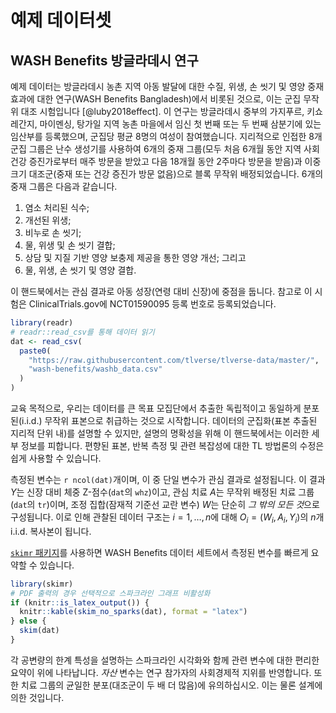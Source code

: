 # 예제 데이터셋

## WASH Benefits 방글라데시 연구 {#wash}

예제 데이터는 방글라데시 농촌 지역 아동 발달에 대한 수질, 위생, 손 씻기 및 영양 중재 효과에 대한 연구(WASH Benefits Bangladesh)에서 비롯된 것으로, 이는 군집 무작위 대조 시험입니다 [@luby2018effect]. 이 연구는 방글라데시 중부의 가지푸르, 키쇼레간지, 마이멘싱, 탕가일 지역 농촌 마을에서 임신 첫 번째 또는 두 번째 삼분기에 있는 임산부를 등록했으며, 군집당 평균 8명의 여성이 참여했습니다. 지리적으로 인접한 8개 군집 그룹은 난수 생성기를 사용하여 6개의 중재 그룹(모두 처음 6개월 동안 지역 사회 건강 증진가로부터 매주 방문을 받았고 다음 18개월 동안 2주마다 방문을 받음)과 이중 크기 대조군(중재 또는 건강 증진가 방문 없음)으로 블록 무작위 배정되었습니다. 6개의 중재 그룹은 다음과 같습니다.

1. 염소 처리된 식수;
2. 개선된 위생;
3. 비누로 손 씻기;
4. 물, 위생 및 손 씻기 결합;
5. 상담 및 지질 기반 영양 보충제 제공을 통한 영양 개선; 그리고
6. 물, 위생, 손 씻기 및 영양 결합.

이 핸드북에서는 관심 결과로 아동 성장(연령 대비 신장)에 중점을 둡니다. 참고로 이 시험은 ClinicalTrials.gov에 NCT01590095 등록 번호로 등록되었습니다.

```r
library(readr)
# readr::read_csv를 통해 데이터 읽기
dat <- read_csv(
  paste0(
    "https://raw.githubusercontent.com/tlverse/tlverse-data/master/",
    "wash-benefits/washb_data.csv"
  )
)
```
교육 목적으로, 우리는 데이터를 큰 목표 모집단에서 추출한 독립적이고 동일하게 분포된(i.i.d.) 무작위 표본으로 취급하는 것으로 시작합니다. 데이터의 군집화(표본 추출된 지리적 단위 내)를 설명할 수 있지만, 설명의 명확성을 위해 이 핸드북에서는 이러한 세부 정보를 피합니다. 편향된 표본, 반복 측정 및 관련 복잡성에 대한 TL 방법론의 수정은 쉽게 사용할 수 있습니다.

측정된 변수는 `r ncol(dat)`개이며, 이 중 단일 변수가 관심 결과로 설정됩니다. 이 결과 $Y$는 신장 대비 체중 Z-점수(`dat`의 `whz`)이고, 관심 치료 $A$는 무작위 배정된 치료 그룹(`dat`의 `tr`)이며, 조정 집합(잠재적 기준선 교란 변수) $W$는 단순히 *그 밖의 모든 것*으로 구성됩니다. 이로 인해 관찰된 데이터 구조는 $i = 1, \ldots, n$에 대해 $O_i = (W_i, A_i, Y_i)$의 $n$개 i.i.d. 복사본이 됩니다.

[`skimr` 패키지](https://CRAN.R-project.org/package=skimr)를 사용하면 WASH Benefits 데이터 세트에서 측정된 변수를 빠르게 요약할 수 있습니다.

```r
library(skimr)
# PDF 출력의 경우 선택적으로 스파크라인 그래프 비활성화
if (knitr::is_latex_output()) {
  knitr::kable(skim_no_sparks(dat), format = "latex")
} else {
  skim(dat)
}
```
각 공변량의 한계 특성을 설명하는 스파크라인 시각화와 함께 관련 변수에 대한 편리한 요약이 위에 나타납니다. *자산* 변수는 연구 참가자의 사회경제적 지위를 반영합니다. 또한 치료 그룹의 균일한 분포(대조군이 두 배 더 많음)에 유의하십시오. 이는 물론 설계에 의한 것입니다.
